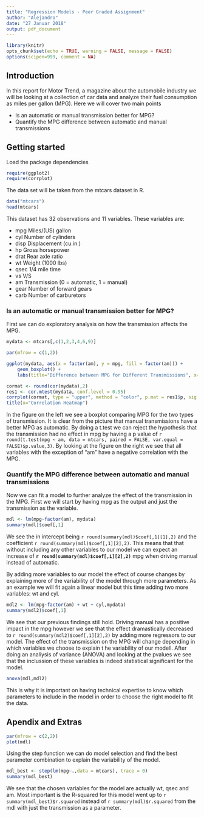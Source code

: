 ```yaml
---
title: "Regression Models - Peer Graded Assignment"
author: "Alejandro"
date: "27 Januar 2018"
output: pdf_document
---
```


```r
library(knitr)
opts_chunk$set(echo = TRUE, warning = FALSE, message = FALSE)
options(scipen=999, comment = NA)
```


## Introduction 

In this report for Motor Trend, a magazine about the automobile industry we will be looking at a collection of car data and analyze their fuel consumption as miles per gallon (MPG). Here we will cover two main points

- Is an automatic or manual transmission better for MPG?
- Quantify the MPG difference between automatic and manual transmissions

## Getting started

Load the package dependencies
```r
require(ggplot2)
require(corrplot)
```

The data set will be taken from the mtcars dataset in R.
```r
data("mtcars")
head(mtcars)
```
This dataset has 32 observations and 11 variables. These variables are:

- mpg	 Miles/(US) gallon
- cyl	 Number of cylinders
- disp	 Displacement (cu.in.)
- hp	 Gross horsepower
- drat	 Rear axle ratio
- wt	 Weight (1000 lbs)
- qsec	 1/4 mile time
- vs	 V/S
- am	 Transmission (0 = automatic, 1 = manual)
- gear	 Number of forward gears
- carb	 Number of carburetors

### Is an automatic or manual transmission better for MPG?

First we can do exploratory analysis on how the transmission affects the MPG.
```r
mydata <- mtcars[,c(1,2,3,4,6,9)]

par(mfrow = c(1,2))

ggplot(mydata, aes(x = factor(am), y = mpg, fill = factor(am))) + 
    geom_boxplot() + 
    labs(title="Difference between MPG for Different Transmissions", x="Transmission [0: automatic / 1: manual]")

cormat <- round(cor(mydata),2)
res1 <- cor.mtest(mydata, conf.level = 0.95)
corrplot(cormat, type = "upper", method = "color", p.mat = res1$p, sig.level = .05, insig = "blank", order= "hclus",mar=c(2,0,0,0))
title(x="Correlation Heatmap")
```

In the figure on the left we see a boxplot comparing MPG for the two types of transmission. It is clear from the picture that manual transmissions have a better MPG as automatic. By doing a t.test we can reject the hypothesis that the transmission had no effect in mpg by having a p value of `r round(t.test(mpg ~ am, data = mtcars, paired = FALSE, var.equal = FALSE)$p.value,3)`. By looking at the figure on the right we see that all variables with the exception of "am" have a negative correlation with the MPG. 

### Quantify the MPG difference between automatic and manual transmissions

Now we can fit a model to further analyze the effect of the transmission in the MPG. First we will start by having mpg as the output and just the transmission as the variable.
```r
mdl <- lm(mpg~factor(am), mydata)
summary(mdl)$coef[,1]
```
We see the in intercept being `r round(summary(mdl)$coef[,1][1],2)` and the coefficient `r round(summary(mdl)$coef[,1][2],2)`. This means that that without including any other variables to our model we can expect an increase of **`r round(summary(mdl)$coef[,1][2],2)`** mpg when driving manual instead of automatic.

By adding more variables to our model the effect of course changes by explaining more of the variability of the model through more parameters. As an example we will fit again a linear model but this time adding two more variables: wt and cyl.
```r
mdl2 <- lm(mpg~factor(am) + wt + cyl,mydata)
summary(mdl2)$coef[,1]
```
We see that our previous findings still hold. Driving manual has a positive impact in the mpg however we see that the effect dramastically decreased to `r round(summary(mdl2)$coef[,1][2],2)` by adding more regressors to our model. The effect of the transmission on the MPG will change depending in which variables we choose to explain t he variability of our modell. After doing an analiysis of variance (ANOVA) and looking at the pvalues we see that the inclussion of these variables is indeed statistical significant for the model.
```r
anova(mdl,mdl2)
```
This is why it is important on having technical expertise to know which parameters to include in the model in order to choose the right model to fit the data. 


## Apendix and Extras

```r
par(mfrow = c(2,2))
plot(mdl)
```

Using the step function we can do model selection and find the best parameter combination to explain the variability of the model.
```r
mdl_best <- step(lm(mpg~.,data = mtcars), trace = 0)
summary(mdl_best)
```
We see that the chosen variables for the model are actually wt, qsec and am. Most important is the R-squared for this model went up to `r summary(mdl_best)$r.squared` instead of `r summary(mdl)$r.squared` from the mdl with just the transmission as a parameter.